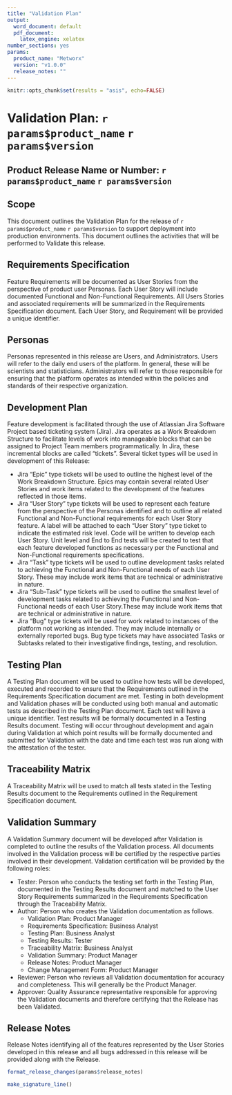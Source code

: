 ```yaml
---
title: "Validation Plan"
output:
  word_document: default
  pdf_document:
    latex_engine: xelatex
number_sections: yes
params:
  product_name: "Metworx"
  version: "v1.0.0"
  release_notes: ""
---
```


```r
knitr::opts_chunk$set(results = "asis", echo=FALSE)
```

# Validation Plan: `r params$product_name` `r params$version`

## Product Release Name or Number: `r params$product_name` `r params$version`

## Scope
This document outlines the Validation Plan for the release of `r params$product_name` `r params$version` to support deployment into production environments.  This document outlines the activities that will be performed to Validate this release.


## Requirements Specification
Feature Requirements will be documented as User Stories from the perspective of product user Personas. Each User Story will include documented Functional and Non-Functional Requirements. All Users Stories and associated requirements will be summarized in the Requirements Specification document. Each User Story, and Requirement will be provided a unique identifier. 


## Personas
Personas represented in this release are Users, and Administrators. Users will refer to the daily end users of the platform. In general, these will be scientists and statisticians. Administrators will refer to those responsible for ensuring that the platform operates as intended within the policies and standards of their respective organization.


## Development Plan
Feature development is facilitated through the use of Atlassian Jira Software Project based ticketing system (Jira). Jira operates as a Work Breakdown Structure to facilitate levels of work into manageable blocks that can be assigned to Project Team members programmatically. In Jira, these incremental blocks are called “tickets”. Several ticket types will be used in development of this Release:

 * Jira “Epic” type tickets will be used to outline the highest level of the Work Breakdown Structure. Epics may contain several related User Stories and work items related to the development of the features reflected in those items. 
 * Jira “User Story” type tickets will be used to represent each feature from the perspective of the Personas identified and to outline all related Functional and Non-Functional requirements for each User Story feature.  A label will be attached to each “User Story” type ticket to indicate the estimated risk level.  Code will be written to develop each User Story. Unit level and End to End tests will be created to test that each feature developed functions as necessary per the Functional and Non-Functional requirements specifications. 
 * Jira “Task” type tickets will be used to outline development tasks related to achieving the Functional and Non-Functional needs of each User Story. These may include work items that are technical or administrative in nature.  
 * Jira “Sub-Task” type tickets will be used to outline the smallest level of development tasks related to achieving the Functional and Non-Functional needs of each User Story.These may include work items that are technical or administrative in nature.  
 * Jira “Bug” type tickets will be used for work related to instances of the platform not working as intended. They may include internally or externally reported bugs. Bug type tickets may have associated Tasks or Subtasks related to their investigative findings, testing, and resolution. 
 


## Testing Plan
A Testing Plan document will be used to outline how tests will be developed, executed and recorded to ensure that the Requirements outlined in the Requirements Specification document are met. Testing in both development and Validation phases will be conducted using both manual and automatic tests as described in the Testing Plan document. Each test will have a unique identifier. Test results will be formally documented in a Testing Results document. Testing will occur throughout development and again during Validation at which point results will be formally documented and submitted for Validation with the date and time each test was run along with the attestation of the tester.


## Traceability Matrix
A Traceability Matrix will be used to match all tests stated in the Testing Results document to the Requirements outlined in the Requirement Specification document.


## Validation Summary
A Validation Summary document will be developed after Validation is completed to outline the results of the Validation process. All documents involved in the Validation process will be certified by the respective parties involved in their development. Validation certification will be provided by the following roles:

* Tester: Person who conducts the testing set forth in the Testing Plan, documented in the Testing Results document and matched to the User Story Requirements summarized in the Requirements Specification through the Traceability Matrix. 
* Author: Person who creates the Validation documentation as follows.
    + Validation Plan: Product Manager
    + Requirements Specification: Business Analyst
    + Testing Plan: Business Analyst
    + Testing Results: Tester
    + Traceability Matrix: Business Analyst
    + Validation Summary: Product Manager
    + Release Notes: Product Manager
    + Change Management Form: Product Manager
* Reviewer: Person who reviews all Validation documentation for accuracy and completeness. This will generally be the Product Manager.
* Approver: Quality Assurance representative responsible for approving the Validation documents and therefore certifying that the Release has been Validated.  


## Release Notes
Release Notes identifying all of the features represented by the User Stories developed in this release and all bugs addressed in this release will be provided along with the Release.

```r
format_release_changes(params$release_notes)
```

\newpage

```r
make_signature_line()
```


<!-- ## To add:  -->
<!-- User Stories -->
<!-- {Story Category/Epic} -->
<!-- As a {Role}, I want {Functionality} -->

<!-- Bug Addressed -->
<!-- {Insert Bug description} -->

